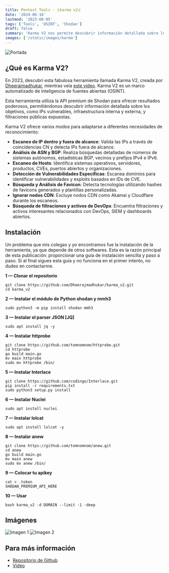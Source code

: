```yaml
---
title: Pentest Tools - ⡷𝚔𝚊𝚛𝚖𝚊 𝚟𝟸⢾
date: '2024-06-16'
lastmod: '2023-08-05'
tags: ['Tools', 'OSINT', 'Shodan']
draft: false
summary: 'Karma V2 nos permite descubrir información detallada sobre los objetivos, como IPs vulnerables, infraestructura interna y externa, y filtraciones públicas expuestas.'
images: ['/static/images/karma']
---
```


![Portada](https://miro.medium.com/v2/resize:fit:640/format:webp/1*ED6ZmPCqS1-UclNjSIYHbg.png)

<TOCInline toc={props.toc} exclude="Introduccion" />

## ¿Qué es Karma V2?

En 2023, descubrí esta fabulosa herramienta llamada Karma V2, creada por [Dheerajmadhukar](https://x.com/Dheerajmadhukar), mientras veía [este video](https://www.youtube.com/watch?v=-jLbRnmGYaA). Karma V2 es un marco automatizado de inteligencia de fuentes abiertas (OSINT).

Esta herramienta utiliza la API premium de Shodan para ofrecer resultados poderosos, permitiéndonos descubrir información detallada sobre los objetivos, como IPs vulnerables, infraestructura interna y externa, y filtraciones públicas expuestas.

Karma V2 ofrece varios modos para adaptarse a diferentes necesidades de reconocimiento:

- **Escaneo de IP dentro y fuera de alcance**: Valida las IPs a través de coincidencias CN y detecta IPs fuera de alcance.
- **Análisis de ASN y BGP**: Realiza búsquedas detalladas de números de sistemas autónomos, estadísticas BGP, vecinos y prefijos IPv4 e IPv6.
- **Escaneo de Hosts**: Identifica sistemas operativos, servidores, productos, CVEs, puertos abiertos y organizaciones.
- **Detección de Vulnerabilidades Específicas**: Escanea dominios para identificar vulnerabilidades y exploits basados en IDs de CVE.
- **Búsqueda y Análisis de Favicon**: Detecta tecnologías utilizando hashes de favicons generados y plantillas personalizadas.
- **Ignorar nodos CDN**: Excluye nodos CDN como Akamai y Cloudflare durante los escaneos.
- **Búsqueda de filtraciones y activos de DevOps**: Encuentra filtraciones y activos interesantes relacionados con DevOps, SIEM y dashboards abiertos.

## Instalación

Un problema que mis colegas y yo encontramos fue la instalación de la herramienta, ya que depende de otros softwares. Esta es la razón principal de esta publicación: proporcionar una guía de instalación sencilla y paso a paso. Si al final sigues esta guía y no funciona en el primer intento, no dudes en contactarme.

**1 — Clonar el repositorio**

```
git clone https://github.com/Dheerajmadhukar/karma_v2.git
cd karma_v2
```

**2 — Instalar el módulo de Python shodan y mmh3**

```
sudo python3 -m pip install shodan mmh3
```

**3 — Instalar el parser JSON [JQ]**

```
sudo apt install jq -y
```

**4 — Instalar httprobe**

```
git clone https://github.com/tomnomnom/httprobe.git
cd httprobe
go build main.go
mv main httprobe
sudo mv httprobe /bin/
```

**5 — Instalar Interlace**

```
git clone https://github.com/codingo/Interlace.git
pip install -r requirements.txt
sudo python3 setup.py install
```

**6 — Instalar Nuclei**

```
sudo apt install nuclei
```

**7 — Instalar lolcat**

```
sudo apt install lolcat -y
```

**8 — Instalar anew**

```
git clone https://github.com/tomnomnom/anew.git
cd anew
go build main.go
mv main anew
sudo mv anew /bin/
```

**9 — Colocar tu apikey**

```
cat > .token
SHODAN_PREMIUM_API_HERE
```

**10 — Usar**

```
bash karma_v2 -d DOMAIN --limit -1 -deep
```

## Imágenes

![Imagen 1](https://miro.medium.com/v2/resize:fit:786/format:webp/1*yQhGA0pBrmsfizxYj2UOSg.png)
![Imagen 2](https://miro.medium.com/v2/resize:fit:786/format:webp/1*TsF03j2E8kSL3D3WIcmfSQ.png)

## Para más información

- [Repositorio de Github](https://github.com/Dheerajmadhukar/karma_v2)
- [Video](https://www.youtube.com/watch?v=ZMSX0vCsLOY&t=1s)
